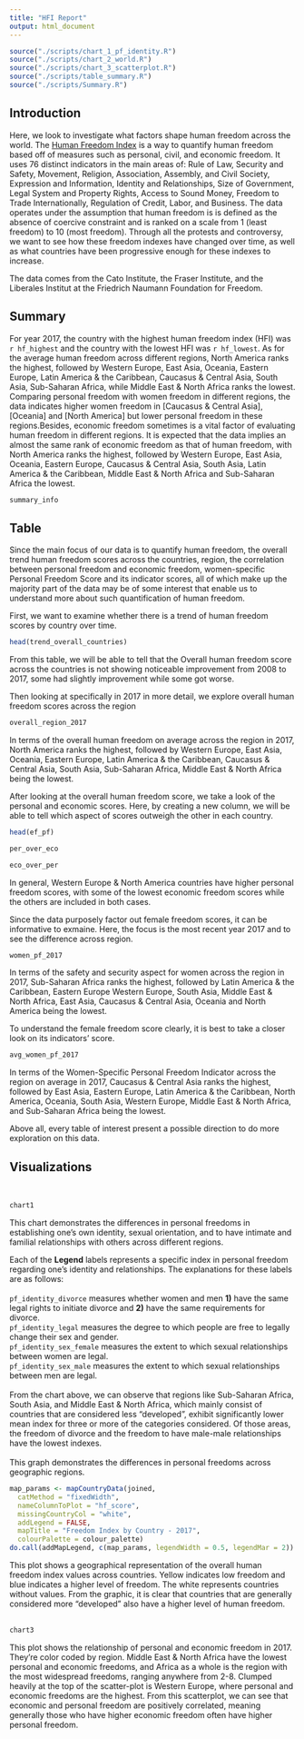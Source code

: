 ```yaml
---
title: "HFI Report"
output: html_document
---
```


```r
source("./scripts/chart_1_pf_identity.R")
source("./scripts/chart_2_world.R")
source("./scripts/chart_3_scatterplot.R")
source("./scripts/table_summary.R")
source("./scripts/Summary.R")
```

## Introduction
Here, we look to investigate what factors shape human freedom across the world. The [Human Freedom Index](https://www.kaggle.com/gsutters/the-human-freedom-index) is a way to quantify human freedom based off of measures such as personal, civil, and economic freedom. 
It uses 76 distinct indicators in the main areas of: Rule of Law, Security and Safety, Movement, Religion, Association, Assembly, and Civil Society, Expression and Information, Identity and Relationships, Size of Government, Legal System and Property Rights, Access to Sound Money, Freedom to Trade Internationally, Regulation of Credit, Labor, and Business.
The data operates under the assumption that human freedom is is defined as the absence of coercive constraint and is ranked on a scale from 1 (least freedom) to 10 (most freedom). Through all the protests and controversy, we want to see how these freedom indexes have changed over time, as well as what countries have been progressive enough for these indexes to increase.

The data comes from the Cato Institute, the Fraser Institute, and the Liberales Institut at the Friedrich Naumann Foundation for Freedom.

## Summary
For year 2017, the country with the highest human freedom index (HFI) was `r hf_highest` and the country with the lowest HFI was `r hf_lowest`. As for the average human freedom across different regions, North America ranks the highest, followed by Western Europe, East Asia, Oceania, Eastern Europe, Latin America & the Caribbean, Caucasus & Central Asia, South Asia, Sub-Saharan Africa, while Middle East & North Africa ranks the lowest. Comparing 
personal freedom with women freedom in different regions, the data indicates higher women freedom in [Caucasus & Central Asia], [Oceania] and [North America] but lower personal freedom in these regions.Besides, economic freedom sometimes is a vital factor of evaluating human freedom in different regions. It is expected that the data implies an almost the same rank of economic freedom as that of human freedom, with North America ranks the highest, followed by Western Europe, East Asia, Oceania, Eastern Europe, Caucasus & Central Asia, South Asia, Latin America & the Caribbean, Middle East & North Africa and Sub-Saharan Africa the lowest.

```r
summary_info
```

## Table
Since the main focus of our data is to quantify human freedom, the overall trend human freedom scores across the countries, region, the correlation between personal freedom and economic freedom, women-specific Personal Freedom Score and its indicator scores, all of which make up the majority part of the data may be of some interest that enable us to understand more about such quantification of human freedom.  

First, we want to examine whether there is a trend of human freedom scores by country over time.  
```r
head(trend_overall_countries)
```
From this table, we will be able to tell that the Overall human freedom score across the countries is not showing noticeable improvement from 2008 to 2017, some had slightly improvement while some got worse.  

Then looking at specifically in 2017 in more detail, we explore overall human freedom scores across the region  
```r
overall_region_2017
```
In terms of the overall human freedom on average across the region in 2017,
North America ranks the highest, followed by Western Europe, East Asia, Oceania, Eastern Europe, Latin America & the Caribbean, Caucasus & Central Asia, South Asia, Sub-Saharan Africa, Middle East & North Africa being the lowest.  

After looking at the overall human freedom score, we take a look of the personal and economic scores. Here, by creating a new column, we will be able to tell which aspect of scores outweigh the other in each country.  
```r
head(ef_pf)

per_over_eco

eco_over_per
```
In general, Western Europe & North America countries have higher personal freedom scores, with some of the lowest economic freedom scores while the others are included in both cases.    

Since the data purposely factor out female freedom scores, it can be informative to exmaine. Here, the focus is the most recent year 2017 and to see the difference across region.  
```r
women_pf_2017
```
In terms of the safety and security aspect for women across the region in 2017, Sub-Saharan Africa ranks the highest, followed by Latin America & the Caribbean, Eastern Europe Western Europe, South Asia, Middle East & North Africa, East Asia, Caucasus & Central Asia, Oceania and North America being the lowest.  

To understand the female freedom score clearly, it is best to take a closer look on its indicators' score.  
```r
avg_women_pf_2017
```
In terms of the Women-Specific Personal Freedom Indicator across the region on average in 2017, Caucasus & Central Asia ranks the highest, followed by East Asia, Eastern Europe, Latin America & the Caribbean, North America, Oceania, South Asia, Western Europe, Middle East & North Africa, and Sub-Saharan Africa being the lowest.  

Above all, every table of interest present a possible direction to do more exploration on this data.

## Visualizations
<br>
```r
chart1
```

This chart demonstrates the differences in personal freedoms in establishing one’s own identity, sexual orientation, and to have intimate and familial relationships with others across different
regions.

Each of the **Legend** labels represents a specific index in personal freedom regarding one's identity and relationships. The explanations for these labels are as follows:
<br>
<br>
`pf_identity_divorce` measures whether women and men **1)** have the same legal
rights to initiate divorce and **2)** have the same requirements for divorce.
<br>
`pf_identity_legal` measures the degree to which people are free to legally
change their sex and gender.
<br>
`pf_identity_sex_female` measures the extent to which sexual relationships
between women are legal.
<br>
`pf_identity_sex_male` measures the extent to which sexual relationships
between men are legal.
<br>
<br>
From the chart above, we can observe that regions like Sub-Saharan Africa, South Asia, and Middle East & North Africa, which mainly consist of countries that are considered less "developed", exhibit significantly lower mean index for three or more of the categories considered. Of those areas, the freedom of divorce and the freedom to have male-male relationships have the lowest indexes.
<br>
<br>
This graph demonstrates the differences in personal freedoms across geographic regions.

```r
map_params <- mapCountryData(joined,
  catMethod = "fixedWidth",
  nameColumnToPlot = "hf_score",
  missingCountryCol = "white",
  addLegend = FALSE,
  mapTitle = "Freedom Index by Country - 2017",
  colourPalette = colour_palette)
do.call(addMapLegend, c(map_params, legendWidth = 0.5, legendMar = 2))
```

This plot shows a geographical representation of the overall human freedom index values across countries. Yellow indicates low freedom and blue indicates a higher level of freedom. The white represents countries without values. From the graphic, it is clear that countries that are generally considered more "developed" also have a higher level of human freedom.
<br>
<br>

```r
chart3
```

This plot shows the relationship of personal and economic freedom in 2017. They're color coded by region. Middle East & North Africa have the lowest personal and economic freedoms, and Africa as a whole is the region with the most widespread freedoms, ranging anywhere from 2-8. Clumped heavily at the top of the scatter-plot is Western Europe, where personal and economic freedoms are the highest. From this scatterplot, we can see that economic and personal freedom are positively correlated, meaning generally those who have higher economic freedom often have higher personal freedom.
